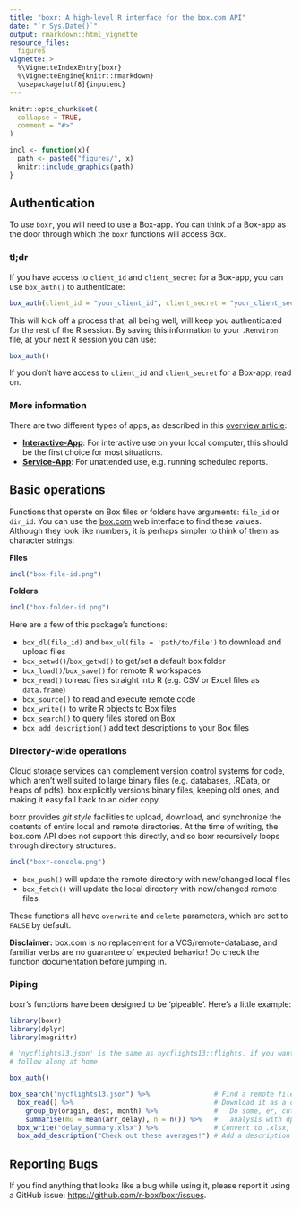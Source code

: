 ```yaml
---
title: "boxr: A high-level R interface for the box.com API"
date: "`r Sys.Date()`"
output: rmarkdown::html_vignette
resource_files:
  figures
vignette: >
  %\VignetteIndexEntry{boxr}
  %\VignetteEngine{knitr::rmarkdown}
  \usepackage[utf8]{inputenc}
---
```


```r
knitr::opts_chunk$set(
  collapse = TRUE,
  comment = "#>"
)

incl <- function(x){
  path <- paste0("figures/", x)
  knitr::include_graphics(path)
}
```

## Authentication

To use `boxr`, you will need to use a Box-app. You can think of a Box-app as the door through which the `boxr` functions will access Box.  

### tl;dr

If you have access to `client_id` and `client_secret` for a Box-app, you can use `box_auth()` to authenticate:

```r
box_auth(client_id = "your_client_id", client_secret = "your_client_secret")
```

This will kick off a process that, all being well, will keep you authenticated for the rest of the R session. By saving this information to your `.Renviron` file, at your next R session you can use:

```r
box_auth()
```

If you don't have access to  `client_id` and `client_secret` for a Box-app, read on.

### More information

There are two different types of apps, as described in this [overview article](./boxr-apps.html):

- **[Interactive-App](./boxr-app-interactive.html)**: For interactive use on your local computer, this should be the first choice for most situations.
- **[Service-App](./boxr-app-service.html)**: For unattended use, e.g. running scheduled reports.

## Basic operations

Functions that operate on Box files or folders have arguments: `file_id` or `dir_id`. You can use the [box.com](https://box.com) web interface to find these values. Although they look like numbers, it is perhaps simpler to think of them as character strings:


**Files**
```r
incl("box-file-id.png")
```

**Folders**
```r
incl("box-folder-id.png")
```

Here are a few of this package's functions: 

* `box_dl(file_id)` and `box_ul(file = 'path/to/file')` to download and upload files 
* `box_setwd()`/`box_getwd()` to get/set a default box folder
* `box_load()`/`box_save()` for remote R workspaces
* `box_read()` to read files straight into R (e.g. CSV or Excel files as `data.frame`)
* `box_source()` to read and execute remote code
* `box_write()` to write R objects to Box files
* `box_search()` to query files stored on Box
* `box_add_description()` add text descriptions to your Box files 

### Directory-wide operations

Cloud storage services can complement version control systems for code, which aren't well suited to large binary files (e.g. databases, .RData, or heaps of pdfs). box explicitly versions binary files, keeping old ones, and making it easy fall back to an older copy.

boxr provides *git style* facilities to upload, download, and synchronize the contents of entire local and remote directories. At the time of writing, the box.com API does not support this directly, and so boxr recursively loops through directory structures.

```r
incl("boxr-console.png")
```

* `box_push()` will update the remote directory with new/changed local files
* `box_fetch()` will update the local directory with new/changed remote files

These functions all have `overwrite` and `delete` parameters, which are set to `FALSE` by default.

**Disclaimer:** box.com is no replacement for a VCS/remote-database, and familiar verbs are no guarantee of expected behavior! Do check the function documentation before jumping in.

### Piping

boxr's functions have been designed to be 'pipeable'. Here's a little example:

```r
library(boxr)
library(dplyr)
library(magrittr)

# 'nycflights13.json' is the same as nycflights13::flights, if you want to
# follow along at home

box_auth()

box_search("nycflights13.json") %>%                # Find a remote file
  box_read() %>%                                   # Download it as a data.frame
    group_by(origin, dest, month) %>%              #   Do some, er, cutting edge
    summarise(mu = mean(arr_delay), n = n()) %>%   #   analysis with dplyr!
  box_write("delay_summary.xlsx") %>%              # Convert to .xlsx, upload
  box_add_description("Check out these averages!") # Add a description to your file!

```

## Reporting Bugs

If you find anything that looks like a bug while using it, please report it using a GitHub issue:
<https://github.com/r-box/boxr/issues>.
